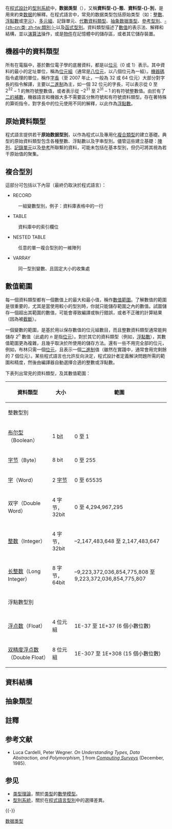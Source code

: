 {{no footnotes|time=2019-08-24T14:08:46+00:00}}
{{NoteTA
|G1 = IT
}}
在[[程式設計|程式設計]]的[[型別系統|型別系統]]中，'''数据类型'''（{{lang-en|Data type}}），又稱'''資料型-{}-態'''、'''資料型-{}-別'''，是用來約束[[数据_(计算机)|数据]]的解釋。在程式語言中，常見的数据类型包括原始类型（如：[[整數|整數]]、[[浮點數|浮點數]]或[[字元|字元]]）、[[多元組|多元組]]、記錄單元、[[代數資料類型|代數資料類型]]、[[抽象資料類型|抽象数据类型]]、[[參考_(電腦科學)|參考型別]]、[[类_(電腦科學)|-{zh-cn:类; zh-tw:類別;}-]]以及[[函式物件|函式型別]]。資料類型描述了[[數值|數值]]的表示法、解釋和結構，並以[[演算法|演算法]]操作，或是[[物件_(電腦科學)|物件]]在記憶體中的儲存區，或者其它儲存裝置。

==機器中的資料類型==
所有在電腦中，基於數位電子學的底層資料，都是以[[位元|位元]]（0 或 1）表示。其中資料的最小的定址單位，稱為[[位元組|位元組]]（通常是[[八位元組|八位元]]，以八個位元為一組）。[[機器碼|機器碼]]指令處理的單位，稱作[[字长|字長]]（至 2007 年止，一般為 32 或 64 位元）大部分對字長的指令解譯，主要以[[二進制|二進制]]為主，如一個 32 位元的字長，可以表示從 0 至 <math>2^{32}-1</math> 的無符號整數值，或者表示從 <math>-2^{31}</math> 至 <math>2^{31}-1</math> 的有符號整數值。由於有了[[二的補數|二的補數]]，機器語言和機器大多不需要區分無符號和有符號資料類型。存在著特殊的算術指令，對字長中的位元使用不同的解釋，以此作為[[浮點數|浮點數]]。

==原始資料類型==
{{main|原始类型}}
程式語言提供若干'''原始数据型別'''，以作為程式以及專用化[[複合類型|複合類型]]的建立基礎。典型的原始資料類型包含各種整數、浮點數以及字串型別。儘管這些建立基礎：[[陣列|陣列]]、[[物件組成|記錄單元]]以及[[參考_(電腦科學)|參考]]所聯繫的資料，可能未包括在基本型別，但仍可將其視為若干原始值的聚集。

==複合型別==
{{main|複合類型}}
這部分可包括以下內容（最終仍取決於程式語言）：
* RECORD
:一組變數型別，例子：資料庫表格中的一行
* TABLE
:資料庫中的索引欄位
* NESTED TABLE
:任意的單一複合型別的一維陣列
* VARRAY
:同一型別變數、且固定大小的收集處

==數值範圍==
每一個資料類型都有一個數值上的最大和最小值，稱作[[數值範圍|數值範圍]]。了解數值的範圍是很重要的，尤其是當使用較小的型別時，你就只能儲存範圍之內的數值。試圖儲存一個超出其範圍的數值，可能會導致編譯或執行錯誤，或者不正確的計算結果（因為被[[截斷|截斷]]）。

一個變數的範圍，是基於用以保存數值的位元組數目，而且整數資料類型通常{{NoteTag|有一個情況將一個或多個[[位元|位元]]保留作其它用途，例如：[[奇偶校驗|奇偶校驗]]。}}能夠儲存 <math>2^n</math> 數值（此處的 <math>n</math> 是指[[位元|位元]]）。對於其它的資料類型（例如，[[浮點數|浮點數]]），其數值範圍更為複雜，且幾乎取決於所使用的儲存方法。還有一些不用完全部的位元，例如，布林只需一個[[位元|位元]]，且表示一個[[二進制|二進制]]值（雖然在實踐中，通常會用完剩餘的 7 個位元）。某些程式語言{{NoteTag|例如：[[Ada|Ada]]、[[Pascal|Pascal]]}}也允許反向決定，程式設計者定義解決問題所需的範圍和精度，然後由編譯器自動選擇合適的整數或浮點數。

下表列出常見的資料類型，及其數值範圍：{{NoteTag|注意，在平台和語言之間，資料類型的大小可能有所變化。表中列出的數值，是目前所使用且最常見的大小。}}

{| class="wikitable"
|-
! 資料類型
! 大小
! 範圍
|-
! colspan="3" | 整數型別
|-
| [[布爾_(數據類型)|布尔型]]（Boolean）
| 1 [[位元|bit]]
| 0 至 1
|-
| [[位元組|字节]]（Byte）
| 8 bit
| 0 至 255 
|-
| [[字_(计算机)|字]]（Word）
| 2 [[字节|字节]]
| 0 至 65535
|-
| 双字（Double Word）
| 4 字节，32bit
| 0 至 4,294,967,295
|-
| [[整數_(計算機科學)|整数]]（Integer）
| 4 字节，32bit
| –2,147,483,648 至 2,147,483,647
|-
| [[64位整数|长整数]]（Long Integer）
| 8 字节，64bit
| –9,223,372,036,854,775,808 至 9,223,372,036,854,775,807
|-
! colspan="3" | 浮點數型別
|-
| [[浮点数|浮点数]]（Float）
| 4 位元組
| 1E-37 至 1E+37 (6 個小數位數)
|-
| [[雙倍精確浮點數|双精度浮点数]]（Double Float）
| 8 位元組
| 1E-307 至 1E+308 (15 個小數位數)
|}

==資料結構==
{{main|資料結構}}

==抽象類型==
{{main|抽象型別}}

== 註釋 ==
{{NoteFoot}}

== 参考文献 ==
{{Reflist}}
* Luca Cardelli, Peter Wegner. ''On Understanding Types, Data Abstraction, and Polymorphism,'' [http://citeseer.ist.psu.edu/cardelli85understanding.html] {{Wayback|url=http://citeseer.ist.psu.edu/cardelli85understanding.html |date=20060619072646 }} from ''[[Computing_Surveys|Computing Surveys]]'' (December, 1985).

== 参见 ==
{{Portal box|计算机科学}}
* [[类型理論|类型理論]]，關於[[类型|类型]]的[[數學模型|數學模型]]。
* [[型別系統|型別系統]]，關於在[[程式語言|程式語言]][[型別|型別]]中的選擇差異。

{{-}}
{{数据类型}}

{{Authority control}}

[[Category:数据类型|]]